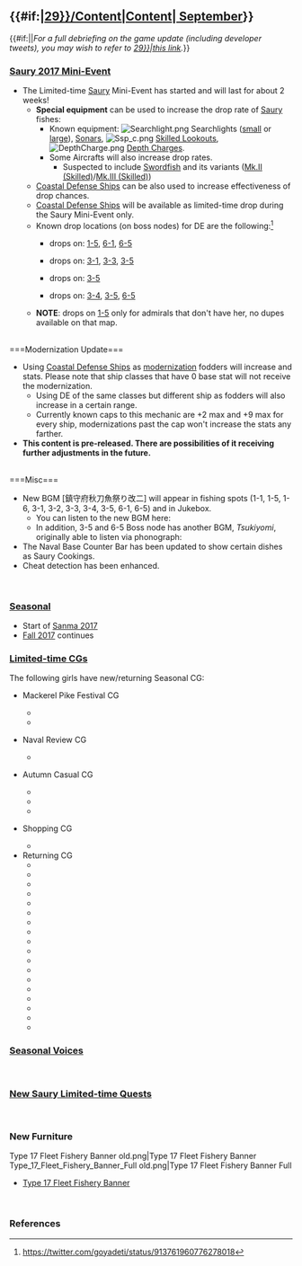 =={{#if:{{{thread|}}}|[[Partials/Updates/2017_September_{{Ordinal|29}}/Content|Content]]|[[Thread:600045|{{Ordinal|29}} September]]}}==
{{#if:{{{thread|}}}||''For a full debriefing on the game update (including developer tweets), you may wish to refer to 
[[Partials/Updates/2017_September_{{Ordinal|29}}|this link]].''}}
===[[Mackerel|Saury 2017 Mini-Event]]===
*The Limited-time [[Mackerel|Saury]] Mini-Event has started and will last for about 2 weeks!
**'''Special equipment''' can be used to increase the drop rate of [[Mackerel|Saury]] fishes:
*** Known equipment: [[File:Searchlight.png]] Searchlights ([[Searchlight|small]] or [[Type 96 150cm Searchlight|large]]), {{Sonar}} [[Sonar]]s, [[File:Ssp_c.png]] [[Skilled Lookouts]], [[File:DepthCharge.png]] [[Depth Charge]]s.
***Some Aircrafts will also increase drop rates.
****Suspected to include [[Swordfish]] and its variants ([[Swordfish Mk.II (Skilled)|Mk.II (Skilled)]]/[[Swordfish Mk.III (Skilled)|Mk.III (Skilled)]])
**[[List of coastal defense ships by upgraded maximum stats|Coastal Defense Ships]] can be also used to increase effectiveness of drop chances.
**[[List of coastal defense ships by upgraded maximum stats|Coastal Defense Ships]] will be available as limited-time drop during the Saury Mini-Event only.
**Known drop locations (on boss nodes) for DE are the following:<ref>https://twitter.com/goyadeti/status/913761960776278018</ref>
***{{ShipLink|Matsuwa}} drops on: [[1-5]], [[6-1]], [[6-5]]
***{{ShipLink|Shimushu}} drops on: [[3-1]], [[3-3]], [[3-5]]
***{{ShipLink|Etorofu}} drops on: [[3-5]]
***{{ShipLink|Kunashiri}} drops on: [[3-4]], [[3-5]], [[6-5]]
**'''NOTE''': {{ShipLink|Matsuwa}} drops on [[1-5]] only for admirals that don't have her, no dupes available on that map.
{{clear}}<br>
===Modernization Update===
*Using [[List of coastal defense ships by upgraded maximum stats|Coastal Defense Ships]] as [[Modernization|modernization]] fodders will increase {{ASW}} and {{Luck}} stats. Please note that ship classes that have 0 base {{ASW}} stat will not receive the {{ASW}} modernization.
**Using DE of the same classes but different ship as fodders will also increase {{HP}} in a certain range.
**Currently known caps to this mechanic are +2 max {{HP}} and +9 max {{ASW}} for every ship, modernizations past the cap won't increase the stats any farther.
*'''This content is pre-released. There are possibilities of it receiving further adjustments in the future.'''
{{clear}}<br>
===Misc===
*New BGM [鎮守府秋刀魚祭り改二] will appear in fishing spots (1-1, 1-5, 1-6, 3-1, 3-2, 3-3, 3-4, 3-5, 6-1, 6-5) and in Jukebox.
**You can listen to the new BGM here: {{Audio|file=sound_b_bgm_102.ogg}}
**In addition, 3-5 and 6-5 Boss node has another BGM, ''Tsukiyomi'', originally able to listen via phonograph: {{Audio|file=237m.ogg}}
*The Naval Base Counter Bar has been updated to show certain dishes as Saury Cookings.
*Cheat detection has been enhanced.
{{clear}}<br>

=== [[Seasonal]] ===
*Start of [[Seasonal/Sanma 2017|Sanma 2017]]
*[[Seasonal/Fall 2017|Fall 2017]] continues

=== [[Seasonal/Sanma 2017|Limited-time CGs]] ===
{{SeasonalGallery|slideshow=true|Uzuki/Mackerel Pike Festival|Verniy/Mackerel Pike Festival|Uranami/Naval Review|Sagiri/Mackerel Pike Festival|Shiratsuyu/Autumn Casual|Richelieu/Autumn Casual|Kashima/Shopping}}
{{SeasonalGallery|slideshow=true|Harusame/Fall|Asashimo/Akimatsuri Happi|Fubuki/Akimatsuri Happi|Fubuki/Kai Ni Akimatsuri Happi|Akebono/Mackerel Pike Festival|Murasame/Mackerel Pike Festival|Shigure/Kai Ni Mackerel Pike Festival|Ushio/Mackerel Pike Festival|Ushio/Kai Ni Mackerel Pike Festival|Yuugumo/Mackerel Pike Festival}}
{{SeasonalGallery|slideshow=true|Tama/Mackerel Pike Festival|Zara/Mackerel Pike Festival|Fusou/Mackerel Pike Festival|Chitose/Fall|Chiyoda/Fall|Akitsu Maru/Mackerel Pike Festival|Taigei/Mackerel Pike Festival|Ryuuhou/Mackerel Pike Festival}}
The following girls have new/returning Seasonal CG:
*{{new}} Mackerel Pike Festival CG
** {{ShipLink|Uzuki}}
** {{ShipLink|Verniy}}
*{{new}} Naval Review CG
** {{ShipLink|Uranami}}
*{{new}} Autumn Casual CG
** {{ShipLink|Sagiri}}
** {{ShipLink|Shiratsuyu}}
** {{ShipLink|Richelieu}}
*{{new}} Shopping CG
** {{ShipLink|Kashima}}
*Returning CG
** {{ShipLink|Harusame}}
** {{ShipLink|Asashimo}}
** {{ShipLink|Fubuki}}
** {{ShipLink|Fubuki/Kai Ni}}
** {{ShipLink|Akebono}}
** {{ShipLink|Murasame}}
** {{ShipLink|Shigure/Kai Ni}}
** {{ShipLink|Ushio}}
** {{ShipLink|Ushio/Kai Ni}}
** {{ShipLink|Yuugumo}}
** {{ShipLink|Tama}}
** {{ShipLink|Zara}}
** {{ShipLink|Fusou}}
** {{ShipLink|Chitose}}
** {{ShipLink|Chiyoda}}
** {{ShipLink|Akitsu Maru}}
** {{ShipLink|Taigei}}
** {{ShipLink|Ryuuhou}}
{{clear}}
=== [[Seasonal/Fall 2017|Seasonal Voices]] ===

{{SeasonalTOC|Ayanami|Shikinami|Mutsuki|Kisaragi|Satsuki|Fumizuki|Nagatsuki|Kikuzuki|Mikazuki|Mochizuki|Akatsuki|Hibiki|Ikazuchi|Inazuma|Shiratsuyu|Shigure|Murasame|Ooshio|Michishio|Arashio|Arare|Kasumi|Akigumo|Yuugumo|Makigumo|Naganami|Yayoi|Uzuki|Isokaze|Amatsukaze|Hatsuzuki|Asashimo|Arashi|Oyashio|Kamikaze|Harukaze|Minazuki|Uranami|Shimakaze|Oboro|Akebono|Sazanami|Ushio|Hatsukaze|Maikaze|Yamakaze|Asakaze|Matsukaze|Hatakaze|Amagiri|Sagiri|Yura|Yuubari|Agano|Noshiro|Sakawa|Ooyodo|Kuma|Tama|Kiso|Sendai|Jintsuu|Naka|Mogami|Aoba|Takao|Atago|Mikuma|Kinugasa|Suzuya|Kumano|Zara|Pola|Kongou|Hiei|Haruna|Kirishima|Fusou|Yamashiro|Yamato|Musashi|Warspite|Iowa|Nagato|Mutsu|Richelieu|Gangut|Houshou|Ryuujou|Ryuuhou|Souryuu|Hiryuu|Taihou|Unryuu|Graf Zeppelin|Aquila|Ark Royal|I-168|I-58|Maruyu|I-26|Luigi Torelli|Akitsu Maru|Kashima|Taigei|Kamoi|Shimushu|Kunashiri|Etorofu|Matsuwa|Destroyers=x|Light Cruisers=x|Heavy Cruisers=x|Battleships=x|Auxiliaries=x}}
{{clear}}<br>


===[[Quest|New Saury Limited-time Quests]]===
{{QuestList|
{{Quest
|ID = SB01
|Use_ID = B1
|Title_JP = 秋刀魚漁：「秋刀魚」を収獲する所存です！
|Title_EN = Saury Fishing: I will try to gather sauries!
|Requirements = Have 4 saury fishes in your inventory.
|Rewards_RSC = 800 / 0 / 0 / 0
|Rewards_Items ='''choice between''' <br> [[File:Furniture fairy.png|30px|link=Furniture]][[Furniture|Furniture Fairy]] X1 <br> '''or''' <br> [[File:Improvement Materials.png|30px|link=Akashi's_Improvement_Arsenal]] X4 <br> NEXT <br>
'''choice between'''<br> {{EquipmentLink|Type 3 Active Sonar|image=30px}}[[Type 3 Active Sonar]] X1<br> '''or'''<br> {{EquipmentLink|Searchlight|image=30px}}[[Searchlight]] X1<br>'''or'''<br> {{EquipmentLink|Combat Ration|image=30px}}[[Combat Ration]] X4
|Note = Requires: ??<br> Unlocks: SB02
}}
{{Quest
|ID = SB02
|Use_ID = B2
|Title_JP =  秋刀魚漁：漁を全力で支援する覚悟です！
|Title_EN = Saury Fishing: All hands on deck, provide fishing support!
|Requirements = Have 12 saury fishes in your inventory.
|Rewards_RSC = 1200 / 1200 / 0 / 0
|Rewards_Items =  '''choice between''' <br> {{EquipmentLink|Daihatsu Landing Craft|image=30px}}[[Daihatsu Landing Craft]] X1 <br> '''or''' <br> {{EquipmentLink|
WG42 (Wurfgerät 42)|image=30px}}[[WG42 (Wurfgerät 42)]] X1 <br> '''or''' <br>{{EquipmentLink|New Model Aerial Armament Materials|image=30px}}[[New Model Aerial Armament Materials]] <br> NEXT <br>
'''choice between'''<br>  {{EquipmentLink|Swordfish|image=30px}}[[Swordfish]] X2<br> '''or'''<br> {{EquipmentLink|Shiden Kai 2|image=30px}}[[Shiden Kai 2]] X2<br>'''or'''<br> [[File:Skilled Crew Member Icon.png|30px|link=Skilled Crew Member]][[Skilled Crew Member]] X1
|Note = Requires: SB01<br> Unlocks: SB03
}}
{{Quest
|ID = SB03
|Use_ID = B3
|Title_JP =  秋刀魚漁：どーんっ！揚げ揚げで大漁です！
|Title_EN = Saury Fishing: KABOOM! It's a big catch! Fried and grilled even!
|Requirements = Have 30 saury fishes in your inventory.
|Rewards_RSC = 3000 / 3000 / 3000 / 1000
|Rewards_Items = [[File:Type 17 Fleet Fishery banner.png|30px]]Type 17 Fleet Fishery Banner X1 <br>AND<br> '''choice between''' <br> {{EquipmentLink|Type124 ASDIC|image=30px}}[[Type124 ASDIC]] X1 <br> '''or''' <br> {{EquipmentLink|
TBF|image=30px}}[[TBF]] X1 <br> '''or''' <br>[[File:Type 16 Fleet Fishery Banner 065.png|30px]] [[Furniture/Object#Type_16_Fleet_fishery_banner|Type 16 Fleet Fishery Banner]] X1
|Note = Requires: SB02
}}
}}
{{clear}}
<br />

===New Furniture===
<gallery type="slideshow" widths="300" hideaddbutton="true">
Type 17 Fleet Fishery Banner old.png|Type 17 Fleet Fishery Banner{{new}}
Type_17_Fleet_Fishery_Banner_Full old.png|Type 17 Fleet Fishery Banner Full{{new}}
</gallery>
* [[Furniture/Object#Type 17 Fleet Fishery Banner|Type 17 Fleet Fishery Banner]]{{new}}
{{clear}}
<br />

===References===
<references>
</references>